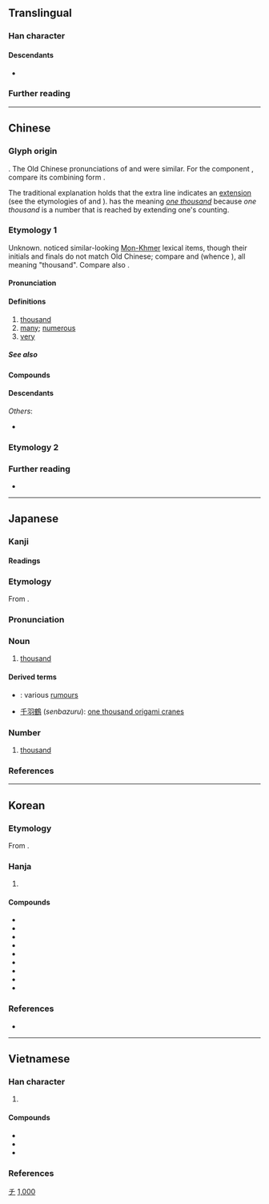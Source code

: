 {{also|于|仟|壬|干|韆}}
{{character info/new}}
==Translingual==
{{stroke order|strokes=3}}
{{stroke order|type=animate}}

===Han character===
{{Han char|rn=24|rad=十|as=01|sn=3|four=20400|canj=HJ|ids=⿱丿十}}

====Descendants====
* {{l|ja|チ}} {{q|[[katakana|Katakana]] character derived from [[man'yōgana]]}}

===Further reading===
{{Han ref|kx=0155.190|dkj=02697|dj=0351.020|hdz=10059.010|uh=5343}}

[[Category:Han characters from which katakana were derived|チ]]

----

==Chinese==

===Glyph origin===
{{Han etym}}
{{Han compound|一|人|c1=s|c2=p|ls=psc|t1=one, signifying a number}}. The Old Chinese pronunciations of {{och-l|千}} and {{och-l|人}} were similar. For the component {{zh-l|*人}}, compare its combining form {{zh-l|*亻}}.

The traditional explanation holds that the extra line indicates an [[extension]] (see the etymologies of {{zh-l|*年}} and {{zh-l|*延}}). {{lang|zh|千}} has the meaning ''[[one thousand]]'' because ''one thousand'' is a number that is reached by extending one's counting.

===Etymology 1===
{{zh-forms|alt=仟-financial}}
Unknown. {{zh-ref|Schuessler (2007)}} noticed similar-looking [[Mon-Khmer]] lexical items, though their initials and finals do not match Old Chinese; compare {{cog|vi|nghìn}} and {{cog|omx|lṅim}} (whence {{cog|mnw|လ္ၚီ|tr=ŋìm}}), all meaning "thousand". Compare also {{cog|lic-pro|*C-ŋin}}.

====Pronunciation====
{{zh-pron
|m=qiān
|dg=чян1
|c=cin1
|c-t=ten1
|h=pfs=chhiên
|md=chiĕng
|mn=xm,zz,tw,pn:chheng/qz:chhuiⁿ/chhian
|mn_note=chheng/chhuiⁿ - vernacular; chhian - literary
|mn-t=coin1/cain1
|mn-t_note=cain1 - Huilai, Jieyang, Chaoyang; coin1 - other places
|w=1qi
|mc=y
|oc=y
|ma=zh-qiān.ogg
|cat=num,det,pron,a,adv
}}

====Definitions====
{{zh-hanzi}}

# [[thousand]]
# [[many]]; [[numerous]]
# [[very]]

=====See also=====
{{Chinese-numbers}}

====Compounds====
{{zh-der|千里姻緣一線牽|一刻千金|一壺千金|一字千金|一念三千|一擲千金|一日千里|一曲千金|一瀉千里|一笑千金|一舉千里|一落千丈|一言千金|一諾千金|一飯千金|一髮千鈞|三千世界|三千弟子|三千珠履|三百千千|下筆千言|不遠千里|中千世界|二千石|人千人萬|來千去萬|倚馬千言|僮手指千|儀態萬千|八千子弟|千乘|千乘萬騎|千乞|千了百當|千人所指|千仇萬恨|千仞|千佛塔|千佛山|千佛洞|千依百順|千依萬順|千倉萬箱|千億|千兵萬馬|千刀萬剁|千刀萬剮|千刁萬惡|千千|千千萬萬|千古|千古事|千古傳誦|千古未聞|千古流傳|千古獨步|千古絕唱|千古罪人|千叮萬囑|千呼萬喚|千咒萬罵|千喚萬喚|千夫|千夫所指|千夫長|千奇百怪|千妥萬妥|千妥萬當|千嬌百媚|千嬌百態|千孔百瘡|千字文|千家姓|千家萬戶|千家詩|千尋|千層糕|千山山脈|千山萬壑|千山萬水|千岐萬轍|千島群島|千嶂|千巖萬壑|千巖萬谷|千巖競秀|千差萬別|千年|千年萬載|千年艾|千思萬想|千恩萬謝|千愁萬恨|千愁萬慮|千愁萬緒|千態萬狀|千慮一失|千慮一得|千戶|千挑百選|千挑萬選|千推萬阻|千支萬派|千斤|千斤頂|千方百計|千方萬計|千日紅|千日菊|千日酒|千村萬落|千條萬端|千條萬緒|千歡萬喜|千歲|千歲一時|千湖國|千牛|千牛刀|千狀萬態|千狀萬端|千瓦|千瓦時|千生萬死|千瘡百孔|千百成群|千真萬真|千真萬確|千石|千萬|千萬買鄰|千秋|千秋佳城|千秋萬世|千秋萬代|千秋萬古|千秋萬歲|千秋節|千端萬緒|千篇一律|千紅萬紫|千絲萬縷|千緒萬端|千總|千般|千般萬樣|千葉|千言萬語|千變萬化|千變萬狀|千赫|千足港條|千軍萬馬|千載|千載一合|千載一時|千載一會|千載一逢|千載一遇|千載揚名|千載獨步|千載難逢|千辛百苦|千辛萬苦|千迴百折|千迴百轉|千里|千里一曲|千里命駕|千里猶面|千里眼|千里移檄|千里足|千里迢迢|千里迢遙|千里達|千里鏡|千里馬|千里駒|千里鵝毛|千金|千金一刻|千金一擲|千金一笑|千金一諾|千金之子|千金之家|千金小姐|千金市骨|千金敝帚|千金裘|千金要方|千金記|千金買笑|千金買骨|千金軀|千鈞|千鈞一髮|千鈞重負|千錘百鍊|千鍾粟|千門|千門萬戶|千難萬險|千難萬難|千面人|千章|千頃陂|千頭橘奴|千頭百緒|千頭萬緒|千鬼百怪|各有千秋|咫尺千里|垂馨千祀|壁立千仞|大千|大千世界|大業千秋|小千世界|尺寸千里|尺幅千里|弊帚千金|弱水三千|張千|張大千|志在千里|感慨萬千|成千上萬|成千成萬|成千累萬|成千論萬|打個千兒|打千|掛千|撥萬論千|撥萬輪千|敝帚千金|數以千計|日行千里|日轉千街|日轉千階|柔情萬千|橫掃千軍|殺千刀|毫釐千里|氣象萬千|決勝千里|決策千里|沃野千里|流血千里|無千大萬|無千帶數|無千無萬|片石千鈞|獨立千古|白千層|百了千當|百卉千葩|百媚千嬌|百子千孫|百孔千創|百孔千瘡|百巧千窮|百拙千醜|百歲千秋|百紫千紅|百縱千隨|百計千心|百計千方|百計千謀|百謀千計|百鍛千練|盈千累百|盈千累萬|瞬息千變|萬代千秋|萬兒八千|萬別千差|萬剮千刀|萬千|萬古千秋|萬壽千秋|萬戶千門|萬歲千秋|萬水千山|萬萬千千|萬紅千紫|萬紫千紅|萬緒千端|萬緒千頭|萬縷千絲|萬苦千辛|萬語千言|萬載千秋|萬馬千軍|秋千|立掃千言|筆掃千軍|老千|耍老千|肉重千斤|舉目千里|舳艫千里|英烈千秋|彪炳千古|要千取萬|說千說萬|論千論萬|謬以千里|豪釐千里|負笈千里|貽笑千古|貽笑千秋|赤地千里|跋涉千里|跛鱉千里|跬步千里|軸艫千里|轉戰千里|轉鬥千里|迢迢千里|運籌千里|遺恨千古|遺臭千年|風流千古|髮引千鈞|千泉|千岩萬壑}}

====Descendants====
{{CJKV||せん|천|thiên}}
''Others'':
* {{desc|bor=1|za|cien||thousand}}

===Etymology 2===
{{zh-see|韆}}

===Further reading===
* {{thcwd|188}}

{{zh-cat|Beginning}}

----

==Japanese==

===Kanji===
{{ja-kanji|grade=1|rs=十01}}

====Readings====
{{ja-readings
|goon=せん
|kanon=せん
|kun=ち-
|nanori=かず, ゆき
}}

===Etymology===
{{ja-kanjitab|せん|yomi=o}}
From {{der|ja|ltc|sort=せん|-}} {{ltc-l|千|thousand}}.

===Pronunciation===
{{ja-pron|yomi=o|せん|acc=1|acc_ref=DJR,NHK}}

===Noun===
{{ja-noun|ち}}

# [[thousand]]

====Derived terms====
* {{ja-r|千名|ちな}}: various [[rumour]]s
* [[千羽鶴]] (''senbazuru''): [[one thousand origami cranes]]
{{ja-number-number:千}}

===Number===
{{ja-pos|せん|numeral symbol}}

# [[thousand]]

===References===
<references/>

{{cln|ja|basic words|sort=せん}}
{{cln|ja|numeral symbols|sort=1000}}
{{cln|ja|words with multiple readings}}
{{topics|ja|Thousand|sort=せん}}

----

==Korean==

===Etymology===
From {{der|ko|ltc|-}} {{ltc-l|千}}. {{hanja-hunmong|쳔|chyen|雜語#하34A}}

===Hanja===
{{ko-hanja-search}}
{{ko-hanja|일천|천}}

# {{hanja form of|천|[[thousand]]}}

====Compounds====
{{der-top3|Compounds}}
* {{ko-l|천금|千金}}
* {{ko-l|천도|千島}}
* {{ko-l|천추|千秋}}
* {{ko-l|수천|數千}}
* {{ko-l|차천|且千}}
* {{ko-l|천리마|千里馬}}
* {{ko-l|천리안|千里眼}}
* {{ko-l|천군만마|千軍萬馬}}
* {{ko-l|천추만대|千秋萬代}}
{{der-bottom}}

===References===
* {{R:hanjadoc|965}}

[[Category:Korean numeral symbols|1,000]]

----

==Vietnamese==

===Han character===
{{vi-readings|rs=十01
|hanviet=thiên-tdcndg;tdcntd;gdhn;bonet;genibrel
|phienthiet=倉先 thương tiên
|nom=thiên-tdcndg;tdcntd;bonet;taberd, xiên-tdcndg
}}

# {{han tu form of|thiên|[[thousand]]}}

====Compounds====
{{der-top3|Compounds}}
* {{vi-l|千歲|thiên tuế}}
* {{vi-l|千年紀|thiên niên kỉ}}
* {{vi-l|千變萬化|thiên biến vạn hoá}}
{{der-bottom}}

===References===
<references/>
